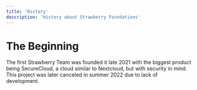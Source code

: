 ```yaml
---
title: 'History'
description: 'History about Strawberry Foundations'
---
```


# The Beginning

The first Strawberry Team was founded it late 2021 with the biggest product being
SecureCloud, a cloud similar to Nextcloud, but with security in mind.
This project was later canceled in summer 2022 due to lack of development. 
